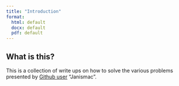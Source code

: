 ```yaml
---
title: "Introduction"
format: 
  html: default
  docx: default
  pdf: default
---
```


## What is this?

This is a collection of write ups on how to solve the various problems presented by [Github user](https://janismac.github.io/ControlChallenges/) "Janismac".

